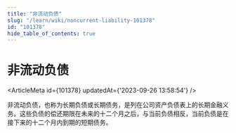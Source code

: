 ```yaml
---
title: "非流动负债"
slug: "/learn/wiki/noncurrent-liability-101378"
id: "101378"
hide_table_of_contents: true
---
```



# 非流动负债

<ArticleMeta id={101378} updatedAt={'2023-09-26 13:58:54'} />
<div className='border-solid border-b border-t-0 my-4 border-[var(--ifm-color-gray-300)]' />

非流动负债，也称为长期负债或长期债务，是列在公司资产负债表上的长期金融义务。这些负债的偿还期限在未来的十二个月之后，与当前负债相反，当前负债是在接下来的十二个月内到期的短期债务。
